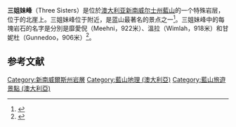 {{Infobox rockunit
| name           =  三姐妹峰<br>Three Sisters
| image          = blue mountains - three sisters.jpg
| caption        = 
| type           = {{link-en|岩层|Rock formation}}
| age            = [[三叠纪|三叠纪]]
| prilithology   = [[砂岩|砂岩]]
| otherlithology = 
| namedfor       = {{link-en|澳洲土著宗教|Australian Aboriginal religion and mythology}}
| namedby        = 
| region         = [[藍山_(澳大利亞)|藍山]]
| country        = [[澳大利亚|澳大利亚]]
| coordinates    = {{coord|33|44|8|S|150|18|52|E |type:landmark_region:AU-NSW |display=inline}}
| unitof         = [[大分水岭|大分水岭]]
| subunits       = 
| underlies      = 
| overlies       = 
| thickness      = 
| extent         = 
| area           =
| map            = 
| map_caption    = 
}}'''三姐妹峰'''（Three Sisters）是位於[[澳大利亚|澳大利亚]][[新南威尔士州|新南威尔士州]][[藍山_(澳大利亞)|藍山]]的一个特殊岩层，位于{{link-en|贾米森谷|Jamison Valley}}的北崖上。三姐妹峰位于{{link-en|卡托姆巴镇|Katoomba, New South Wales}}附近，是蓝山最著名的景点之一<ref>{{Cite web|title=Three Sisters in the Blue Mountains - Katoomba|url=http://www.visitnsw.com/destinations/blue-mountains/katoomba-area/katoomba/attractions/three-sisters-in-the-blue-mountains-national-park|accessdate=18 November 2012|publisher=VisitNSW.com|archiveurl=https://web.archive.org/web/20121201200340/http://www.visitnsw.com/destinations/blue-mountains/katoomba-area/katoomba/attractions/three-sisters-in-the-blue-mountains-national-park|archivedate=2012-12-01|dead-url=no}}</ref>。三姐妹峰中的每塊岩石的名字是分別是靡愛倪（Meehni，922米）、溫拉（Wimlah，918米）和甘妮杜（Gunnedoo，906米）<ref>{{Cite web|title=The Three Sisters|url=http://www.bluemts.com.au/tourist/thingstodo/threesisters/|accessdate=18 November 2012|publisher=Stralia Web|archive-date=2013-01-17|archive-url=https://web.archive.org/web/20130117215443/http://www.bluemts.com.au/tourist/thingstodo/threesisters/}}</ref>。

== 参考文献 ==
{{Reflist}}

{{DEFAULTSORT:Three Sisters}}
[[Category:新南威爾斯州岩層|Category:新南威爾斯州岩層]]
[[Category:藍山地理_(澳大利亞)|Category:藍山地理 (澳大利亞)]]
[[Category:藍山旅遊景點_(澳大利亞)|Category:藍山旅遊景點 (澳大利亞)]]